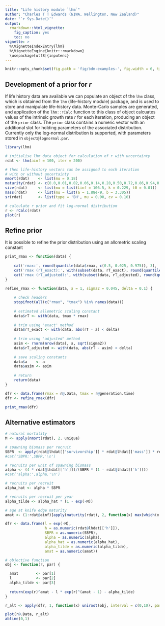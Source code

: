 ```yaml
---
title: "Life history module `lhm`"
author: "Charles T T Edwards (NIWA, Wellington, New Zealand)"
date: "`r Sys.Date()`"
output:
  rmarkdown::html_vignette:
    fig_caption: yes
    toc: no
vignette: >
  %\VignetteIndexEntry{lhm}
  %\VignetteEngine{knitr::rmarkdown}
  \usepackage[utf8]{inputenc}
---
```


```r
knitr::opts_chunk$set(fig.path = 'fig/bdm-examples-', fig.width = 6, tidy = TRUE, tidy.opts = list(blank = TRUE, width.cutoff = 95), message = FALSE, warning = FALSE, collapse = TRUE, comment = "#>")
```

## Development of a prior for $r$
If life history data are available we can populate an object of the `lhm` class, which is obtained from the `lhm` (life-history module) package, and is used to store and manipulate life-history data. Monte-Carlo samples are generated, and application of the `lhm::rCalc` function to this class of object calcuates values of the intrinsic growth rate $r$ for each iteration, producing an object of the `prior` class. The `prior` class contains a numeric vector with an additional slot for holding parameters of the associated distribution. Currently only the log-normal distribution is supported, with parameters stored in `object@lognormal.par`.

```r
library(lhm)

# initialise lhm data object for calculation of r with uncertainty
rdat <- lhm(ainf = 100, iter = 200)

# then life-history vectors can be assigned to each iteration
# with or without uncertainty
nmort(rdat)    <- list(mu = 0.18)
maturity(rdat) <- c(0.0,0.01,0.02,0.06,0.14,0.28,0.50,0.72,0.86,0.94,0.98,0.99,1.00)
size(rdat)     <- list(mu = list(Linf = 106.5, k = 0.229, t0 = 0.01))
mass(rdat)     <- list(mu = list(a = 1.88e-9, b = 3.305))
sr(rdat)       <- list(type = 'BH', mu = 0.90, cv = 0.10)

# calculate r prior and fit log-normal distribution
r <- rCalc(rdat)
plot(r)
```

## Refine prior
It is possible to refine the prior distribution using an allometric scaling constant

```r
print_rmax <- function(data) {
    
    cat('rmax:', round(quantile(data$rmax, c(0.5, 0.025, 0.975)), 3), '\n')
    cat('rmax (rT_exact):', with(subset(data, rT_exact), round(quantile(rmax, c(0.5, 0.025, 0.975)), 3)), '\n')
    cat('rmax (rT_adjusted):', with(subset(data, rT_adjusted), round(quantile(rmax, c(0.5, 0.025, 0.975)), 3)), '\n')
}
```

```r
refine_rmax <- function(data, a = 1, sigma2 = 0.045, delta = 0.1) {
    
    # check headers
    stopifnot(all(c("rmax", "tmax") %in% names(data)))
    
    # estimated allometric scaling constant
    data$rT <- with(data, tmax * rmax)
    
    # trim using 'exact' method
    data$rT_exact <- with(data, abs(rT - a) < delta)
    
    # trim using 'adjusted' method
    asim <- rnorm(nrow(data), a, sqrt(sigma2))
    data$rT_adjusted <- with(data, abs(rT - asim) < delta)
    
    # save scaling constants
    data$a    <- a
    data$asim <- asim
    
    # return
    return(data)
}

dfr <- data.frame(rmax = r@.Data, tmax = r@generation.time)
dfr <- refine_rmax(dfr)

print_rmax(dfr)
```


## Alternative estimators


```r
# natural mortality
M <- apply(nmort(rdat), 2, unique)

# spawning biomass per recruit
SBPR  <- apply(rdat@lhdat[['survivorship']] * rdat@lhdat[['mass']] * rdat@lhdat[['maturity']], 2, sum)
#cat('SBPR:',SBPR,'\n')

# recruits per unit of spawning biomass
alpha <- (4 * rdat@lhdat[['h']])/(SBPR * (1 - rdat@lhdat[['h']]))
#cat('alpha:',alpha,'\n')

# recruits per recruit
alpha_hat <- alpha * SBPR

# recruits per recruit per year
alpha_tilde <- alpha_hat * (1 - exp(-M))

# age at knife edge maturity
amat <- (1:rdat@ainf)[apply(maturity(rdat), 2, function(x) max(which(x <= 0.5)))]

dfr <- data.frame(l = exp(-M), 
                  h = as.numeric(rdat@lhdat[['h']]),
                  SBPR = as.numeric(SBPR), 
                  alpha = as.numeric(alpha), 
                  alpha_hat = as.numeric(alpha_hat), 
                  alpha_tilde = as.numeric(alpha_tilde), 
                  amat = as.numeric(amat))

# objective function
obj <- function(r, par) {

  amat        <- par[1]
  l           <- par[2]
  alpha_tilde <- par[3]
  
  return(exp(r)^amat - l * exp(r)^(amat - 1) - alpha_tilde)
}

r_alt <- apply(dfr, 1, function(x) uniroot(obj, interval = c(0,10), par = c(x['amat'], x['l'], x['alpha_tilde']))$root)

plot(r@.Data, r_alt)
abline(0,1)
```



